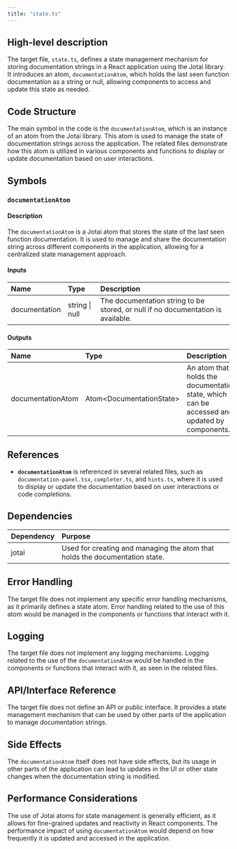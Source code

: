 ```yaml
---
title: "state.ts"
---
```


## High-level description

The target file, `state.ts`, defines a state management mechanism for storing documentation strings in a React application using the Jotai library. It introduces an atom, `documentationAtom`, which holds the last seen function documentation as a string or null, allowing components to access and update this state as needed.

## Code Structure

The main symbol in the code is the `documentationAtom`, which is an instance of an atom from the Jotai library. This atom is used to manage the state of documentation strings across the application. The related files demonstrate how this atom is utilized in various components and functions to display or update documentation based on user interactions.

## Symbols

### `documentationAtom`
#### Description
The `documentationAtom` is a Jotai atom that stores the state of the last seen function documentation. It is used to manage and share the documentation string across different components in the application, allowing for a centralized state management approach.

#### Inputs
| Name | Type | Description |
|:-----|:-----|:------------|
| documentation | string \| null | The documentation string to be stored, or null if no documentation is available. |

#### Outputs
| Name | Type | Description |
|:-----|:-----|:------------|
| documentationAtom | Atom&lt;DocumentationState&gt; | An atom that holds the documentation state, which can be accessed and updated by components. |

## References

- **`documentationAtom`** is referenced in several related files, such as `documentation-panel.tsx`, `completer.ts`, and `hints.ts`, where it is used to display or update the documentation based on user interactions or code completions.

## Dependencies

| Dependency | Purpose |
|:-----------|:--------|
| jotai | Used for creating and managing the atom that holds the documentation state. |

## Error Handling

The target file does not implement any specific error handling mechanisms, as it primarily defines a state atom. Error handling related to the use of this atom would be managed in the components or functions that interact with it.

## Logging

The target file does not implement any logging mechanisms. Logging related to the use of the `documentationAtom` would be handled in the components or functions that interact with it, as seen in the related files.

## API/Interface Reference

The target file does not define an API or public interface. It provides a state management mechanism that can be used by other parts of the application to manage documentation strings.

## Side Effects

The `documentationAtom` itself does not have side effects, but its usage in other parts of the application can lead to updates in the UI or other state changes when the documentation string is modified.

## Performance Considerations

The use of Jotai atoms for state management is generally efficient, as it allows for fine-grained updates and reactivity in React components. The performance impact of using `documentationAtom` would depend on how frequently it is updated and accessed in the application.